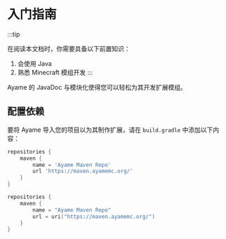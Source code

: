 # 入门指南
:::tip

在阅读本文档时，你需要具备以下前置知识：

1. 会使用 Java 
2. 熟悉 Minecraft 模组开发
:::

Ayame 的 JavaDoc 与模块化使得您可以轻松为其开发扩展模组。

## 配置依赖
要将 Ayame 导入您的项目以为其制作扩展，请在 `build.gradle` 中添加以下内容：


<Tabs>
<TabItem value="groovy" label="Groovy">

```groovy title="build.gradle"
repositories {
    maven {
        name = 'Ayame Maven Repo'
        url 'https://maven.ayamemc.org/'
    }
}
```

</TabItem>
<TabItem value="kotlin" label="Kotlin">

```kotlin title="build.gradle.kts"
repositories {
    maven {
        name = "Ayame Maven Repo"
        url = uri("https://maven.ayamemc.org/")
    }
}
```

</TabItem>
</Tabs>